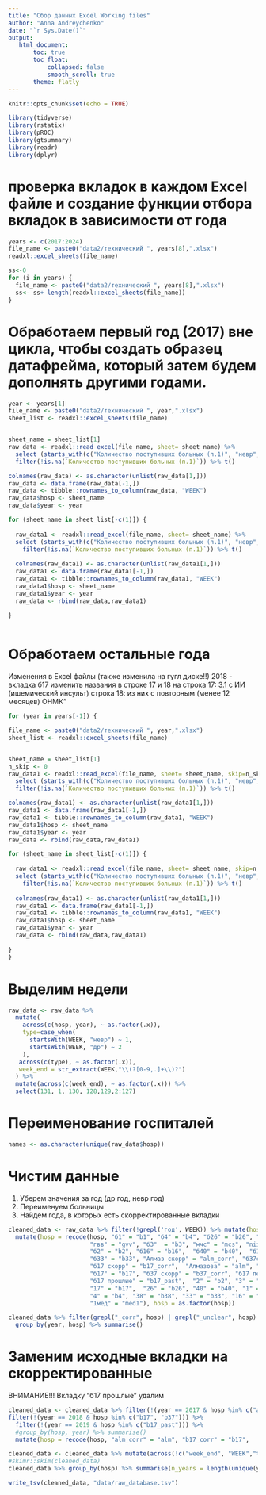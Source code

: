 ```yaml
---
title: "Сбор данных Excel Working files"
author: "Anna Andreychenko"
date: "`r Sys.Date()`"
output: 
   html_document:
       toc: true
       toc_float:
           collapsed: false
           smooth_scroll: true
       theme: flatly
---
```


```r

knitr::opts_chunk$set(echo = TRUE)

library(tidyverse)
library(rstatix)
library(pROC)
library(gtsummary)
library(readr)
library(dplyr)

```

# проверка вкладок в каждом Excel файле и создание функции отбора вкладок в зависимости от года

```r
years <- c(2017:2024)
file_name <- paste0("data2/технический ", years[8],".xlsx")
readxl::excel_sheets(file_name)

ss<-0
for (i in years) {
  file_name <- paste0("data2/технический ", years[8],".xlsx")
  ss<- ss+ length(readxl::excel_sheets(file_name))
}
```




#  Обработаем первый год (2017) вне цикла, чтобы создать образец датафрейма, который затем будем дополнять другими годами.


```r


year <- years[1]
file_name <- paste0("data2/технический ", year,".xlsx")
sheet_list <- readxl::excel_sheets(file_name)


sheet_name = sheet_list[1]
raw_data <- readxl::read_excel(file_name, sheet= sheet_name) %>%
  select (starts_with(c("Количество поступивших больных (п.1)", "невр", "др"))) %>% 
  filter(!is.na(`Количество поступивших больных (п.1)`)) %>% t()

colnames(raw_data) <- as.character(unlist(raw_data[1,]))
raw_data <- data.frame(raw_data[-1,])
raw_data <- tibble::rownames_to_column(raw_data, "WEEK")
raw_data$hosp <- sheet_name
raw_data$year <- year

for (sheet_name in sheet_list[-c(1)]) {
  
  raw_data1 <- readxl::read_excel(file_name, sheet= sheet_name) %>%
  select (starts_with(c("Количество поступивших больных (п.1)", "невр", "др"))) %>%
    filter(!is.na(`Количество поступивших больных (п.1)`)) %>% t()
  
  colnames(raw_data1) <- as.character(unlist(raw_data1[1,]))
  raw_data1 <- data.frame(raw_data1[-1,])
  raw_data1 <- tibble::rownames_to_column(raw_data1, "WEEK")
  raw_data1$hosp <- sheet_name
  raw_data1$year <- year
  raw_data <- rbind(raw_data,raw_data1)
  
}



```
# Обработаем остальные года
Изменения в Excel файлы (также изменила на гугл диске!!)
2018 - вкладка б17 изменить названия в строке 17 и 18 на
строка 17: 3.1	с ИИ (ишемический инсульт)
строка 18:	из них с повторным (менее 12 месяцев) ОНМК"



```r


for (year in years[-1]) {

file_name <- paste0("data2/технический ", year,".xlsx")
sheet_list <- readxl::excel_sheets(file_name)


sheet_name = sheet_list[1]
n_skip <- 0
raw_data1 <- readxl::read_excel(file_name, sheet= sheet_name, skip=n_skip) %>%
  select (starts_with(c("Количество поступивших больных (п.1)", "невр", "др"))) %>% 
  filter(!is.na(`Количество поступивших больных (п.1)`)) %>% t()

colnames(raw_data1) <- as.character(unlist(raw_data1[1,]))
raw_data1 <- data.frame(raw_data1[-1,])
raw_data1 <- tibble::rownames_to_column(raw_data1, "WEEK")
raw_data1$hosp <- sheet_name
raw_data1$year <- year
raw_data <- rbind(raw_data,raw_data1)

for (sheet_name in sheet_list[-c(1)]) {
  
  raw_data1 <- readxl::read_excel(file_name, sheet= sheet_name, skip=n_skip) %>%
  select (starts_with(c("Количество поступивших больных (п.1)", "невр", "др"))) %>%
    filter(!is.na(`Количество поступивших больных (п.1)`)) %>% t()
  
  colnames(raw_data1) <- as.character(unlist(raw_data1[1,]))
  raw_data1 <- data.frame(raw_data1[-1,])
  raw_data1 <- tibble::rownames_to_column(raw_data1, "WEEK")
  raw_data1$hosp <- sheet_name
  raw_data1$year <- year
  raw_data <- rbind(raw_data,raw_data1)
  
}
}


```

# Выделим недели
```r
raw_data <- raw_data %>%  
  mutate(
    across(c(hosp, year), ~ as.factor(.x)),
    type=case_when(
      startsWith(WEEK, "невр") ~ 1,
      startsWith(WEEK, "др") ~ 2
    ),
   across(c(type), ~ as.factor(.x)),
   week_end = str_extract(WEEK,"\\(?[0-9,.]+\\)?")
  ) %>%
  mutate(across(c(week_end), ~ as.factor(.x))) %>%
  select(131, 1, 130, 128,129,2:127)


```

# Переименование госпиталей

```r
names <- as.character(unique(raw_data$hosp))
```

# Чистим данные
1. Уберем значения за год (др год, невр год)
2. Переименуем больницы
3. Найдем года, в которых есть скорректированные вкладки

```r
cleaned_data <- raw_data %>% filter(!grepl('год', WEEK)) %>% mutate(hosp = as.character(hosp)) %>%
  mutate(hosp = recode(hosp, "б1" = "b1", "б4" = "b4", "б26" = "b26", "б38"  = "b38",
                       "гвв" = "gvv", "б3"  = "b3", "мчс" = "mcs", "niisp" = "bsp", 
                       "б2" = "b2", "б16" = "b16",  "б40" = "b40",  "б15" = "b15",
                       "б33" = "b33", "Алмаз скорр" = "alm_corr", "б37скорр" = "b37_corr",
                       "б17 скорр" = "b17_corr",  "Алмазова" = "alm", "б37" = "b37",
                       "б17" = "b17", "б37 скорр" = "b37_corr", "б17 пересчет" = "b17_unclear",
                       "б17 прошлые" = "b17_past",  "2" = "b2", "3" = "b3", "ниисп" = "bsp",
                       "17" = "b17",  "26" = "b26", "40" = "b40", "1" = "b1", "15" = "b15",
                       "4" = "b4", "38" = "b38", "33" = "b33", "16" = "b16",  "37" = "b37",
                       "1мед" = "med1"), hosp = as.factor(hosp))

cleaned_data %>% filter(grepl("_corr", hosp) | grepl("_unclear", hosp) | grepl("_past", hosp)) %>%
  group_by(year, hosp) %>% summarise()

```
 
# Заменим исходные вкладки на скорректированные
ВНИМАНИЕ!!! Вкладку "б17 прошлые" удалим

```r
cleaned_data <- cleaned_data %>% filter(!(year == 2017 & hosp %in% c("alm", "b17", "b37"))) %>%
filter(!(year == 2018 & hosp %in% c("b17", "b37"))) %>%
  filter(!(year == 2019 & hosp %in% c("b17_past"))) %>%
  #group_by(hosp, year) %>% summarise()
  mutate(hosp = recode(hosp, "alm_corr" = "alm", "b17_corr" = "b17",	"b37_corr"="b37", "b17_unclear"="b17"))
```

```r
cleaned_data <- cleaned_data %>% mutate(across(!c("week_end", "WEEK","type","hosp", "year"), ~ as.numeric(.x)))
#skimr::skim(cleaned_data)
cleaned_data %>% group_by(hosp) %>% summarise(n_years = length(unique(year)))
```

```r
write_tsv(cleaned_data, "data/raw_database.tsv")
```




